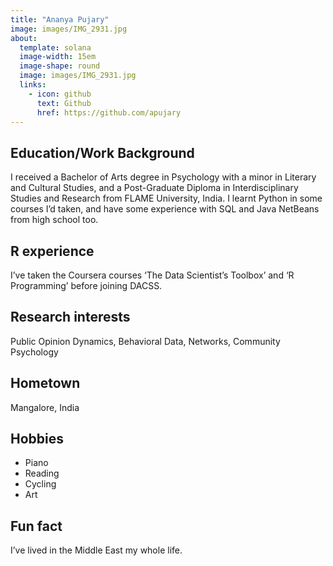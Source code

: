 ```yaml
---
title: "Ananya Pujary"
image: images/IMG_2931.jpg
about:
  template: solana
  image-width: 15em
  image-shape: round
  image: images/IMG_2931.jpg
  links:
    - icon: github
      text: Github
      href: https://github.com/apujary 
---
```


## Education/Work Background

I received a Bachelor of Arts degree in Psychology with a minor in Literary and Cultural Studies, and a Post-Graduate Diploma in Interdisciplinary Studies and Research from FLAME University, India. I learnt Python in some courses I'd taken, and have some experience with SQL and Java NetBeans from high school too.

## R experience

I've taken the Coursera courses 'The Data Scientist's Toolbox' and 'R Programming' before joining DACSS.

## Research interests

Public Opinion Dynamics, Behavioral Data, Networks, Community Psychology

## Hometown

Mangalore, India

## Hobbies

-   Piano
-   Reading
-   Cycling
-   Art

## Fun fact

I've lived in the Middle East my whole life.
